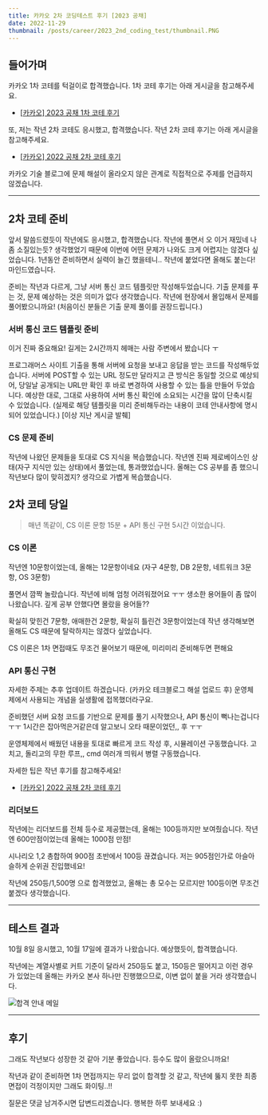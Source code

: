 ```yaml
---
title: 카카오 2차 코딩테스트 후기 [2023 공채]
date: 2022-11-29
thumbnail: /posts/career/2023_2nd_coding_test/thumbnail.PNG
---
```


## 들어가며

카카오 1차 코테를 턱걸이로 합격했습니다.
1차 코테 후기는 아래 게시글을 참고해주세요.

- [[카카오] 2023 공채 1차 코테 후기](/blog/career/2023_1st_coding_test)

또, 저는 작년 2차 코테도 응시했고, 합격했습니다.
작년 2차 코테 후기는 아래 게시글을 참고해주세요.

- [[카카오] 2022 공채 2차 코테 후기](/blog/career/2022_2nd_coding_test)

<Callout type="warn">카카오 기술 블로그에 문제 해설이 올라오지 않은 관계로 직접적으로 주제를 언급하지 않겠습니다.</Callout>

---

## 2차 코테 준비
앞서 말씀드렸듯이 작년에도 응시했고, 합격했습니다. 
작년에 풀면서 오 이거 재밌네 나 좀 소질있는듯? 생각했었기 때문에 
이번에 어떤 문제가 나와도 크게 어렵지는 않겠다 싶었습니다.
1년동안 준비하면서 실력이 늘긴 했을테니.. 작년에 붙었다면 올해도 붙는다! 마인드였습니다.

준비는 작년과 다르게, 그냥 서버 통신 코드 템플릿만 작성해두었습니다.
기출 문제를 푸는 것, 문제 예상하는 것은 의미가 없다 생각했습니다.
작년에 현장에서 몰입해서 문제를 풀어봤으니까요! 
(처음이신 분들은 기출 문제 풀이를 권장드립니다.)

 

### 서버 통신 코드 템플릿 준비
<Callout type="warn">이거 진짜 중요해요! 길게는 2시간까지 헤매는 사람 주변에서 봤습니다 ㅜ</Callout>

프로그래머스 사이트 기출을 통해 서버에 요청을 보내고 응답을 받는 코드를 작성해두었습니다.
서버에 POST할 수 있는 URL 정도만 달라지고 큰 방식은 동일할 것으로 예상되어,
당일날 공개되는 URL만 확인 후 바로 변경하여 사용할 수 있는 틀을 만들어 두었습니다.
예상한 대로, 그대로 사용하여 서버 통신 확인에 소요되는 시간을 많이 단축시킬 수 있었습니다.
(실제로 해당 템플릿을 미리 준비해두라는 내용이 코테 안내사항에 명시되어 있었습니다.)
[이상 지난 게시글 발췌]

### CS 문제 준비
작년에 나왔던 문제들을 토대로 CS 지식을 복습했습니다.
작년엔 진짜 제로베이스인 상태(자구 지식만 있는 상태)에서 풀었는데, 통과했었습니다.
올해는 CS 공부를 좀 했으니 작년보다 많이 맞히겠지? 생각으로 가볍게 복습했습니다.

 

## 2차 코테 당일
> 매년 똑같이, CS 이론 문항 15분 + API 통신 구현 5시간 이었습니다.

### CS 이론
작년엔 10문항이었는데, 올해는 12문항이네요
(자구 4문항, DB 2문항, 네트워크 3문항, OS 3문항)

풀면서 깜짝 놀랐습니다.
작년에 비해 엄청 어려워졌어요 ㅜㅜ
생소한 용어들이 좀 많이 나왔습니다. 깊게 공부 안했다면 몰랐을 용어들??

확실히 맞힌건 7문항, 애매한건 2문항, 확실히 틀린건 3문항이었는데
작년 생각해보면 올해도 CS 때문에 탈락하지는 않겠다 싶었습니다.

CS 이론은 1차 면접때도 무조건 물어보기 때문에, 미리미리 준비해두면 편해요

### API 통신 구현
자세한 주제는 추후 업데이트 하겠습니다. (카카오 테크블로그 해설 업로드 후)
운영체제에서 사용되는 개념을 실생활에 접목했더라구요.

준비했던 서버 요청 코드를 기반으로 문제를 풀기 시작했으나, 
API 통신이 뻑나는겁니다 ㅜㅜ 1시간은 잡아먹은거같은데
알고보니 오타 때문이었던,, 후 ㅜㅜ

운영체제에서 배웠던 내용을 토대로 빠르게 코드 작성 후, 시뮬레이션 구동했습니다.
고치고, 돌리고의 무한 루프,, cmd 여러개 띄워서 병렬 구동했습니다.

자세한 팁은 작년 후기를 참고해주세요!

- [[카카오] 2022 공채 2차 코테 후기](/blog/career/2022_2nd_coding_test)


### 리더보드
작년에는 리더보드를 전체 등수로 제공했는데, 올해는 100등까지만 보여줬습니다.
작년엔 600만점이었는데 올해는 1000점 만점!

시나리오 1,2 총합하여 900점 초반에서 100등 끊겼습니다.
저는 905점인가로 아슬아슬하게 순위권 진입했네요!

작년에 250등/1,500명 으로 합격했었고,
올해는 총 모수는 모르지만 100등이면 무조건 붙겠다 생각했습니다.

--- 

## 테스트 결과
10월 8일 응시했고, 10월 17일에 결과가 나왔습니다.
예상했듯이, 합격했습니다. 

작년에는 계열사별로 커트 기준이 달라서 250등도 붙고, 150등은 떨어지고 이런 경우가 있었는데
올해는 카카오 본사 하나만 진행했으므로, 이변 없이 붙을 거라 생각했습니다.

![합격 안내 메일](/posts/career/2023_2nd_coding_test/1.png)

---

## 후기

그래도 작년보다 성장한 것 같아 기분 좋았습니다. 
등수도 많이 올랐으니까요!

작년과 같이 준비하면 1차 면접까지는 무리 없이 합격할 것 같고,
작년에 뚫지 못한 최종 면접이 걱정이지만 그래도 화이팅..!!

질문은 댓글 남겨주시면 답변드리겠습니다.
행복한 하루 보내세요 :)

